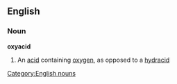 ==English==
===Noun===
'''oxyacid'''
#{{chemistry}} An [[acid]] containing [[oxygen]], as opposed to a [[hydracid]]
[[Category:English nouns]]